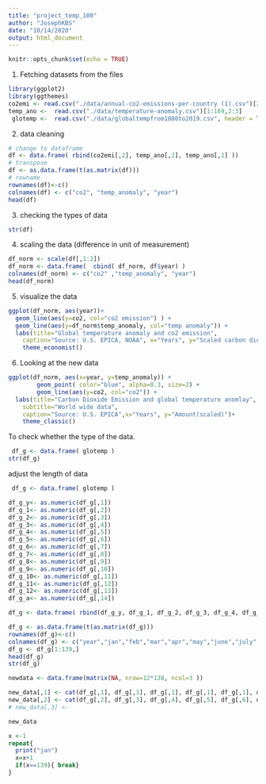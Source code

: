 ```yaml
---
title: "project_temp_100"
author: "JosephKBS"
date: "10/14/2020"
output: html_document
---
```


```r
knitr::opts_chunk$set(echo = TRUE)
```


1. Fetching datasets from the files
```r
library(ggplot2)
library(ggthemes)
co2emi <- read.csv("./data/annual-co2-emissions-per-country (1).csv")[22851:23019,3:4]
temp_ano <-  read.csv("./data/temperature-anomaly.csv")[1:169,2:3]
 glotemp <-  read.csv("./data/globaltempfrom1880to2019.csv", header = TRUE)[2:141,1:14]
```

2. data cleaning 
```r
# change to dataframe
df <- data.frame( rbind(co2emi[,2], temp_ano[,2], temp_ano[,1] ))
# transpose
df <- as.data.frame(t(as.matrix(df)))
# rowname 
rownames(df)<-c()
colnames(df) <- c("co2", "temp_anomaly", "year")
head(df)
```

3. checking the types of data
```r
str(df)
```

4. scaling the data (difference in unit of measurement)
```r
df_norm <- scale(df[,1:2])
df_norm <- data.frame(  cbind( df_norm, df$year) )
colnames(df_norm) <- c("co2" ,"temp_anomaly", "year")
head(df_norm)
```
5. visualize the data
```r
ggplot(df_norm, aes(year))+
  geom_line(aes(y=co2, col="co2 emission") ) + 
  geom_line(aes(y=df_norm$temp_anomaly, col="temp anomaly")) +
  labs(title="Global temperature anomaly and co2 emission", 
    caption="Source: U.S. EPICA, NOAA", x="Years", y="Scaled carbon dioxide emission")+
    theme_economist() 
```

6. Looking at the new data 
```r
ggplot(df_norm, aes(x=year, y=temp_anomaly)) + 
        geom_point( color="blue", alpha=0.3, size=2) +
        geom_line(aes(y=co2, col="co2")) +
  labs(title="Carbon Dioxide Emission and global temperature anomlay", 
    subtitle="World wide data", 
    caption="Source: U.S. EPICA",x="Years", y="Amount(scaled)")+
    theme_classic() 
```
To check whether the type of the data.
```r
 df_g <- data.frame( glotemp )
str(df_g)
```

adjust the length of data
```r
 df_g <- data.frame( glotemp )

df_g_y<- as.numeric(df_g[,1])
df_g_1<- as.numeric(df_g[,2])
df_g_2<- as.numeric(df_g[,3])
df_g_3<- as.numeric(df_g[,4])
df_g_4<- as.numeric(df_g[,5])
df_g_5<- as.numeric(df_g[,6])
df_g_6<- as.numeric(df_g[,7])
df_g_7<- as.numeric(df_g[,8])
df_g_8<- as.numeric(df_g[,9])
df_g_9<- as.numeric(df_g[,10])
df_g_10<- as.numeric(df_g[,11])
df_g_11<- as.numeric(df_g[,12])
df_g_12<- as.numeric(df_g[,13])
df_g_a<- as.numeric(df_g[,14])
```


```r
df_g <- data.frame( rbind(df_g_y, df_g_1, df_g_2, df_g_3, df_g_4, df_g_5, df_g_6, df_g_7, df_g_8, df_g_9,df_g_10,df_g_11, df_g_12, df_g_a) )

df_g <- as.data.frame(t(as.matrix(df_g)))
rownames(df_g)<-c()
colnames(df_g) <- c("year","jan","feb","mar","apr","may","june","july","aug","sep","oct","nov","dec","ave")
df_g <- df_g[1:139,]
head(df_g)
str(df_g)
```

```r
newdata <- data.frame(matrix(NA, nrow=12*138, ncol=3 ))

new_data[,1] <- cat(df_g[,1], df_g[,1], df_g[,1], df_g[,1], df_g[,1], df_g[,1], df_g[,1], df_g[,1] ,df_g[,1], df_g[,1], df_g[,1], df_g[,1])
new_data[,2] <- cat(df_g[,2], df_g[,3], df_g[,4], df_g[,5], df_g[,6], df_g[,7], df_g[,8], df_g[,9], df_g[,10], df_g[,11], df_g[,12]) 
# new_data[,3] <- 

new_data
```

```r
x <-1
repeat{
  print("jan")
  x=x+1
  if(x==139){ break}
}
```

